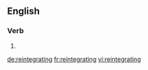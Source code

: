 ==English==

===Verb===
{{head|en}}

# {{present participle of|reintegrate}}

[[de:reintegrating]]
[[fr:reintegrating]]
[[vi:reintegrating]]